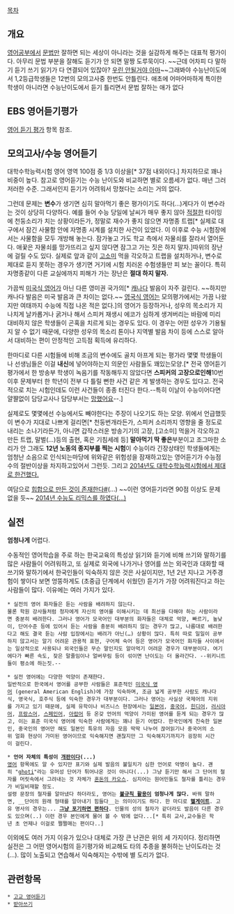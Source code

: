 [[목차]]
== 개요 ==
[[영어]]공부에서 [[문법]]만 잘하면 되는 세상이 아니라는 것을 실감하게 해주는 대표적 평가이다. 아무리 문법 부분을 잘해도 듣기가 안 되면 말짱 도루묵이다. ~~근데 어차피 다 말하기 듣기 쓰기 읽기가 다 연결되어 있잖아? [[우린 안될거야 아마]]~~그래봐야 수능난이도에서 1,2등급학생들은 12번의 모의고사중 한번도 안틀린다. 애초에 어마어마하게 특이한 학생이 아니라면 수능난이도에서 듣기 틀리면서 문법 잘하는 애가 없다

== EBS 영어듣기평가 ==
[[영어 듣기 평가]] 항목 참조.
== 모의고사/수능 영어듣기 ==
대학수학능력시험 영어 영역 100점 중 1/3 이상을[* 37점 내외이다.] 차지하므로 꽤나 비중이 높다. 참고로 영어듣기는 수능 난이도와 비교하면 별로 오름세가 없다. 매년 그러저러한 수준. 그래서인지 듣기가 어려워서 망쳤다는 소리는 거의 없다. 

그런데 문제는 '''변수'''가 생기면 심히 말아먹기 좋은 평가이기도 하다(...)게다가 이 변수라는 것이 상당히 다양하다. 예를 들어 수능 당일에 날씨가 매우 좋지 않아 [[적절]]한 타이밍에 천둥소리가 치는 상황이라든가, 정말로 재수가 좋지 않으면 자명종 트랩[* 실제로 대구에서 잠긴 사물함 안에 자명종 시계를 설치한 사건이 있었다. 이 이후로 수능 시험장에서는 사물함을 모두 개방해 놓는다. 잠가놓고 가도 학교 측에서 자물쇠를 잘라서 열어둔다. 애꿎은 자물쇠를 망가뜨리고 싶지 않다면 잠그고 가는 짓은 하지 말자.]따위의 장난에 걸릴 수도 있다. 실제로 앞과 같이 [[고소미]] 먹을 각오하고 트랩을 설치하거나, 변수로 제대로 듣지 못하는 경우가 생기면 거기에 시험 치러온 수험생들만 피 보는 꼴이다. 특히 자명종같이 다른 교실에까지 피해가 가는 장난은 '''절대 하지 말자.''' 

가끔씩 [[미국식 영어]]가 아닌 다른 영미권 국가의[* [[캐나다]] 발음이 자주 걸린다. ~~하지만 캐나다 발음은 미국 발음과 큰 차이는 없다.~~ [[영국식 영어]]는 모의평가에서는 가끔 나왔지만 여태까지 수능에 직접 나온 적은 없다.]의 영어가 등장하거나, 성우의 목소리가 지나치게 날카롭거나 굵거나 해서 스피커 재생시 에코가 심하게 생겨버리는 바람에 미리 대비하지 않은 학생들이 곤혹을 치르게 되는 경우도 있다. 이 경우는 어떤 성우가 기용될지 알 수 없기 때문에, 다양한 성우의 목소리 톤이나 지역별 발음 차이 등에 스스로 알아서 대비하는 편이 안정적인 고득점 획득에 유리하다.

한마디로 다른 시험들에 비해 조금의 변수에도 골치 아프게 되는 평가라 몇몇 학생들이나 선생님들은 이걸 '''내신'''에 넣어야하는지 의문인 사람들도 꽤있는모양.[* 전국 영어듣기평가에서 한 방송부 학생이 녹음기를 작동해두지 않았다면 '''스피커의 고장으로인해'''10번 이후 문제부터 한 학년이 전부 다 틀릴 뻔한 사건 같은 게 발생하는 경우도 있다고. 전국적으로 치는 시험인데도 이런 사건들이 종종 터진다 한다.--특히  이날이 수능이어다면 얄쨜없이 담당교사나 담당부서는 [[망했어요]]--.]

실제로도 몇몇에선 수능에서도 빼야한다는 주장이 나오기도 하는 모양. 위에서 언급했듯이 변수가 지대로 나쁘게 걸리면[* 천둥번개라든가, 스피커 소리까지 영향을 줄 정도로 내리는 소나기라든가, 아니면 갑작스러운 방송기기의 고장, [고소미] 먹을거 각오하고 만든 트랩, 말벌(...)등의 출현, 혹은 기침세례 등] '''말아먹기 딱 좋은'''부분이고 조그마한 소리가 안 그래도 '''12년 노동의 종지부를 찍는 시험'''이 수능이라 긴장상태인 학생들에게는 엄청난 소음으로 인식되는마당에 위와같은 위험성을 잠재하고있는 영어듣기가 수능점수의 절반이상을 차지하고있어서 그런듯.
그리고 [http://news.kbs.co.kr/news/NewsView.do?SEARCH_NEWS_CODE=2752414&ref=A 2014년도 대학수학능력시험에서 제대로 한건했다.]

여담으로 [http://gall.dcinside.com/list.php?id=composition_dc&no=193201 힙합으로 만든 것이 존재한다][http://www.youtube.com/watch?v=QtE8F7xX8-g #](...) ~~이런 영어듣기라면 90점 이상도 문제 없을 듯~~
[http://www.youtube.com/watch?v=O3RQFaqgGr0 2014년 수능도 리믹스를 하였다(...)]

== 실전 ==
'''엄청나게''' 어렵다.

수동적인 영어학습을 주로 하는 한국교육의 특성상 읽기와 듣기에 비해 쓰기와 말하기를 많은 사람들이 어려워하고, 또 실제로 외국에 나가거나 영어를 쓰는 외국인과 대화할 때 쓰기와 말하기에서 한국인들이 익숙하지 않은 것은 사실이지만, 1년 2년 지나고 거주경험이 쌓이다 보면 엉뚱하게도 (초중급 단계에서 쉬웠던) 듣기가 가장 어려워진다고 하는 사람들이 많다. 이유에는 여러 가지가 있다.

 * 실전의 영어 화자들은 듣는 사람을 배려하지 않는다.
 물론 학원 강사들처럼 청자에게 자신의 영어를 이해시키는 데 최선을 다해야 하는 사람이라면 충분히 배려한다. 그러나 영어가 모국어인 대부분의 화자들은 대체로 억양, 빠르기, 높낮이, 단어수준 등에 있어서 듣는 사람을 충분히 배려하지 않는 경우가 많고, 나름대로 배려한다고 해도 결국 듣는 사람 입장에서는 배려가 아닌(…) 상황이 많다. 특히 따로 일일이 공부하지 않고서는 알기 어려운 관용적 표현, 구어체 숙어 등은 영어가 모국어인 화자들 사이에서는 일상적으로 사용되나 외국인들은 무슨 말인지도 알아먹기 어려운 경우가 대부분이다. 여기에다가 빠른 속도, 잦은 말줄임이나 얼버무림 등이 섞이면 난이도는 더 올라간다. --위키니트들이 평소에 하는짓.--

 * 실전 영어에는 다양한 억양이 존재한다.
 일반적으로 한국에서 영어를 공부한 사람들은 표준적인 [[미국식 영어]] (general American English)에 가장 익숙하며, 조금 넓게 공부한 사람도 캐나다식, 영국식, 호주식 등에 익숙한 경우가 대부분이다. 그러나 영어는 사실상 국제어의 지위를 가지고 있기 때문에, 실제 유학이나 비즈니스 현장에서는 [[일본어]], [[중국어]], [[힌디어]], [[러시아어]], [[프랑스어]], [[스페인어]], [[아랍어]] 등 온갖 언어의 억양이 가미된 영어를 듣게 되는 경우가 많고, 이는 표준 미국식 영어에 익숙한 사람에게는 꽤나 듣기 어렵다. 한국인에게 친숙한 일본인, 중국인의 영어만 해도 일본인 특유의 자음 모음 딱딱 나누어 끊어읽기나 중국어의 소위 얼화 현상이 가미된 영어이므로 익숙해지면 괜찮지만 그 익숙해지기까지가 굉장히 시간이 걸린다.

 * '''언어 자체의 특성이 [[개판]]이다(...)'''
 [[영어]] 항목에도 알 수 있지만 표기와 실제 발음의 불일치가 심한 언어로 악명이 높다. 괜히 "[[ghoti]]"라는 유머성 단어가 튀어나온 것이 아니다(...) 그냥 듣기만 해서 그 단어의 철자를 머릿속에서 그려내는 것 자체가 [[어둠에다크에서 죽음의데스를 느끼며|혼돈의 카오스]]. 심지어는 원어민들도 철자를 틀리는 경우가 비일비재할 정도.
 설령 문장의 철자를 알아냈다 하더라도, 영어는 '''[[불규칙 활용]]이 엄청나게 많다.''' 바꿔 말하면, __단어의 원래 형태를 알아내기 힘들다__는 의미이기도 하다. 한 마디로 '''[[헬게이트]]'''. 고유 명사의 경우는... '''[[포기하면 편해|그냥 포기하면 편하다]]'''. 인물의 성의 철자가 같더라도 발음이 다른 경우도 있으며(..) 이런 경우 본인에게 물어 볼 수 밖에 없다...[* 특히 교사,교수들은 학년 초 언제나 이걸로 쩔쩔매는 편이다..]

이외에도 여러 가지 이유가 있으나 대체로 가장 큰 난관은 위의 세 가지이다. 정리하면 실전은 그 어떤 영어시험의 듣기평가와 비교해도 타의 추종을 불허하는 난이도라는 것(…). 많이 노출되고 연습해서 익숙해지는 수밖에 별 도리가 없다.

== 관련항목 ==
 * [[고교 영어듣기]]
 * [[받아쓰기]]
